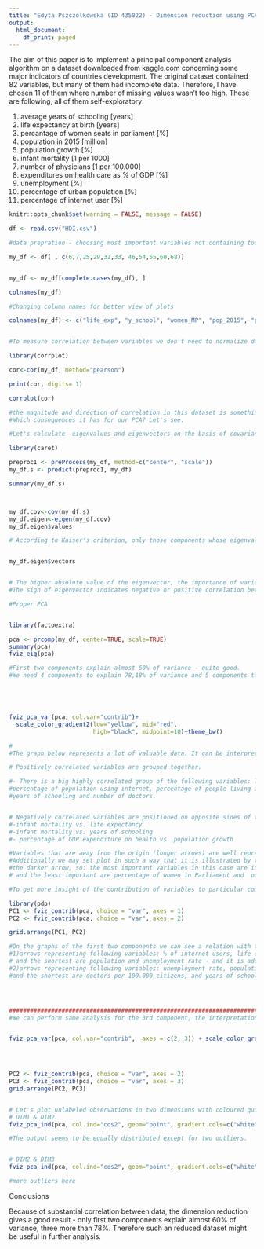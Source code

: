 ```yaml
---
title: "Edyta Pszczolkowska (ID 435022) - Dimension reduction using PCA"
output:
  html_document:
    df_print: paged
---
```


The aim of this paper is to implement a principal component analysis algorithm on a dataset downloaded from kaggle.com concerning some
major indicators of countries development. The original dataset contained 82 variables, but many of them had incomplete data. Therefore,
I have chosen 11 of them where number of missing values wasn't too high. These are following,  all of them  self-exploratory:

1) average years of schooling [years]
2) life expectancy at birth [years]
3) percantage of women seats in parliament [%]
4) population in 2015 [million]
5) population growth [%]
6) infant mortality [1 per 1000]
7) number of physicians [1 per 100.000]
8) expenditures on health care as % of GDP [%]
9) unemployment [%]
10) percentage of urban population [%]
11) percentage of internet user [%]


```r

knitr::opts_chunk$set(warning = FALSE, message = FALSE)

```

```r
df <- read.csv("HDI.csv")

#data prepration - choosing most important variables not containing too much NAs

my_df <- df[ , c(6,7,25,29,32,33, 46,54,55,60,68)]


my_df <- my_df[complete.cases(my_df), ]

colnames(my_df)

#Changing column names for better view of plots

colnames(my_df) <- c("life_exp", "y_school", "women_MP", "pop_2015", "pop_growth", "urban_pop", "inf_mort", "doctors", "health_gdp", "unemployed", "internet")



```

```r
#To measure correlation between variables we don't need to normalize data, BUT we must do it while running PCA algorithm.

library(corrplot) 

cor<-cor(my_df, method="pearson")
```


```r
print(cor, digits= 1)

corrplot(cor)

#the magnitude and direction of correlation in this dataset is something we could predict, e.g mortality of infants is highly negatively correlated with life expectancy.
#Which consequences it has for our PCA? Let's see.

```


```r
#Let's calculate  eigenvalues and eigenvectors on the basis of covariance. THis time normalisation of data is needed.

library(caret)

preproc1 <- preProcess(my_df, method=c("center", "scale"))
my_df.s <- predict(preproc1, my_df)

summary(my_df.s)



my_df.cov<-cov(my_df.s)
my_df.eigen<-eigen(my_df.cov)
my_df.eigen$values

# According to Kaiser's criterion, only those components whose eigenvalue is greater than one should be taken into consideration. So judging by this criterion we need the first three ones.


my_df.eigen$vectors


# The higher absolute value of the eigenvector, the importance of variable in the component is higher. 
#The sign of eigenvector indicates negative or positive correlation between variables. 

```


```r
#Proper PCA


library(factoextra)

pca <- prcomp(my_df, center=TRUE, scale=TRUE)
summary(pca)
fviz_eig(pca)

#First two components explain almost 60% of variance - quite good.
#We need 4 components to explain 78,18% of variance and 5 components to explain  84,89% of variance.





fviz_pca_var(pca, col.var="contrib")+
  scale_color_gradient2(low="yellow", mid="red", 
                        high="black", midpoint=10)+theme_bw()

#
#The graph below represents a lot of valuable data. It can be interpreted as follow:

# Positively correlated variables are grouped together.

#- There is a big highly correlated group of the following variables: life expectancy, 
#percentage of population using internet, percentage of people living in town/cities,  
#years of schooling and number of doctors.


# Negatively correlated variables are positioned on opposite sides of the plot origin (opposed quadrants).
#-infant mortality vs. life expectancy
#-infant mortality vs. years of schooling
#- percentage of GDP expenditure on health vs. population growth

#Variables that are away from the origin (longer arrows) are well represented on the factor map.
#Additionally we may set plot in such a way that it is illustrated by the color: the higher contribution to the first two components, 
#the darker arrow, so: the most important variables in this case are infant mortality, life expectancy and % of population with the access to the internet
# and the least important are percentage of women in Parliament and  population and population growth.


```


```r
#To get more insight of the contribution of variables to particular components, let's create a graph for the first two of them:

library(pdp)
PC1 <- fviz_contrib(pca, choice = "var", axes = 1)
PC2 <- fviz_contrib(pca, choice = "var", axes = 2)

grid.arrange(PC1, PC2)

#On the graphs of the first two components we can see a relation with the plot above: 
#1)arrows representing following variables: % of internet users, life expectancy, infant mortality and years of schooling are the longest  ones along 1st dimension (horizontal one)
# and the shortest are population and unemployment rate - and it is adequate to the graph of DIM1 variables' contribution where we can see which variables contribute more and less to this dimension.
#2)arrows representing following variables: unemployment rate, population in 2015, % of GDP expenditures on health are the longest ones along 2nd dimension (vertical one)
#and the shortest are doctors per 100.000 citizens, and years of schooling - and it is adequate to the graph of DIM2 variables' contribution where we can see which variables contribute more and less to this dimension.




#############################################################################
#We can perform same analysis for the 3rd component, the interpretation of the results are analogical to those above.


fviz_pca_var(pca, col.var="contrib",  axes = c(2, 3)) + scale_color_gradient2(low="yellow", mid="red", 
                                                                              high="black", midpoint=10)+theme_bw()



PC2 <- fviz_contrib(pca, choice = "var", axes = 2)
PC3 <- fviz_contrib(pca, choice = "var", axes = 3)
grid.arrange(PC2, PC3)


# Let's plot unlabeled observations in two dimensions with coloured quality of representation
# DIM1 & DIM2
fviz_pca_ind(pca, col.ind="cos2", geom="point", gradient.cols=c("white", "#2E9FDF", "#FC4E07" ), repel=TRUE)

#The output seems to be equally distributed except for two outliers.


# DIM2 & DIM3
fviz_pca_ind(pca, col.ind="cos2", geom="point", gradient.cols=c("white", "#2E9FDF", "#FC4E07" ), axes = c(2,3))

#more outliers here


```




Conclusions

Because of substantial correlation between data, the dimension reduction gives a good result - only first two components explain
almost 60% of variance, three more than 78%. Therefore such an reduced dataset might be useful in further analysis.